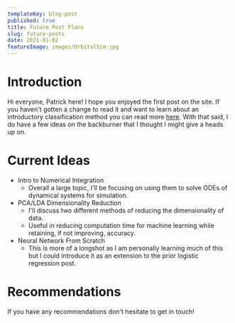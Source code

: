 ```yaml
---
templateKey: blog-post
published: true
title: Future Post Plans
slug: future-posts
date: 2021-01-02
featureImage: images/OrbitalSim.jpg
---
```


# Introduction

Hi everyone, Patrick here! I hope you enjoyed the first post on the site. If you haven't gotten a change to read it and want to learn about an introductory classification method you can read more [here](/blog/logistic-regression-intro/). With that said, I do have a few ideas on the backburner that I thought I might give a heads up on.

# Current Ideas

- Intro to Numerical Integration
  - Overall a large topic, I'll be focusing on using them to solve ODEs of dynamical systems for simulation.
- PCA/LDA Dimensionality Reduction
  - I'll discuss two different methods of reducing the dimensionality of data.
  - Useful in reducing computation time for machine learning while retaining, if not improving, accuracy.
- Neural Network From Scratch
  - This is more of a longshot as I am personally learning much of this but I could introduce it as an extension to the prior logistic regression post.

# Recommendations

If you have any recommendations don't hesitate to get in touch!

